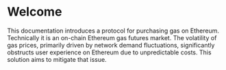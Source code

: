 # Welcome
 
This documentation introduces a protocol for purchasing gas on Ethereum. Technically it is an on-chain Ethereum gas futures market. The volatility of gas prices, primarily driven by network demand fluctuations, significantly obstructs user experience on Ethereum due to unpredictable costs. This solution aims to mitigate that issue.
